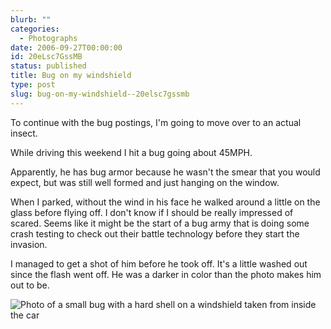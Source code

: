 ```yaml
---
blurb: ""
categories:
  - Photographs
date: 2006-09-27T00:00:00
id: 20eLsc7GssMB
status: published
title: Bug on my windshield
type: post
slug: bug-on-my-windshield--20elsc7gssmb
---
```


To continue with the bug postings, I'm going to move over to an actual insect. 

While driving this weekend I hit a bug going about 45MPH. 

Apparently, he has bug armor because he wasn't the smear that you would expect, but was still well formed and just hanging on the window. 

When I parked, without the wind in his face he walked around a little on the glass before flying off. I don't know if I should be really impressed of scared. Seems like it might be the start of a bug army that is doing some crash testing to check out their battle technology before they start the invasion. 

I managed to get a shot of him before he took off. It's a little washed out since the flash went off. He was a darker in color than the photo makes him out to be.

<Img src="armored_bug_20060923_105004_01" alt="Photo of a small bug with a hard shell on a windshield taken from inside the car" />
